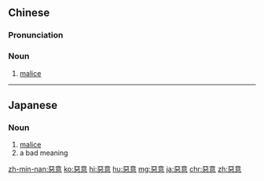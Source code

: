 {{also|恶意}}
==Chinese==
{{zh-forms|s=恶意}}

===Pronunciation===
{{zh-pron
|m=èyì
|c=ok3 ji3
|h=pfs=ok-yi
|mn=ok-ì
|cat=n
}}

===Noun===
{{zh-noun}}

# [[malice]]

----

==Japanese==
{{ja-kanjitab|あく|い|yomi=o}}

===Noun===
{{ja-noun|あくい|shin=悪意}}

# [[malice]]
# a bad meaning

[[zh-min-nan:惡意]]
[[ko:惡意]]
[[hi:惡意]]
[[hu:惡意]]
[[mg:惡意]]
[[ja:惡意]]
[[chr:惡意]]
[[zh:惡意]]